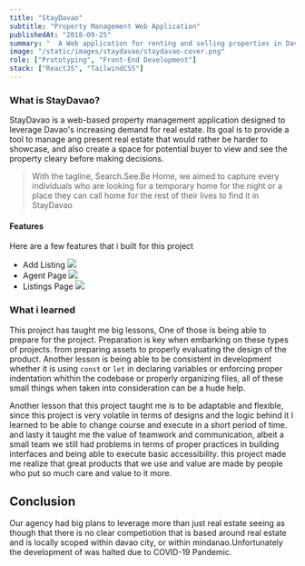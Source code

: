 ```yaml
---
title: "StayDavao"
subtitle: "Property Management Web Application"
publishedAt: "2018-09-25"
summary: "  A Web application for renting and selling properties in Davao City."
image: "/static/images/staydavao/staydavao-cover.png"
role: ["Prototyping", "Front-End Development"]
stack: ["ReactJS", "TailwindCSS"]
---
```


### What is StayDavao?

StayDavao is a web-based property management application designed to leverage Davao's increasing demand for real estate. Its goal is to provide a tool to manage ang present real estate that would rather be harder to showcase, and also create a space for potential buyer to view and see the property cleary before making decisions.

> With the tagline, Search.See.Be Home, we aimed to capture every individuals who are looking for a temporary home for the night or a place they can call home for the rest of their lives to find it in StayDavao

#### Features

Here are a few features that i built for this project

-   Add Listing
    <Image
        src="/static/images/staydavao/staydavao-3.png"
        width={1024}
        height={560}
        layout="responsive"
    />
-   Agent Page
    <Image
        src="/static/images/staydavao/staydavao-2.png"
        width={1024}
        height={560}
        layout="responsive"
    />
-   Listings Page
    <Image
        src="/static/images/staydavao/staydavao-4.png"
        width={1024}
        height={560}
        layout="responsive"
    />

### What i learned

This project has taught me big lessons, One of those is being able to prepare for the project. Preparation is key when embarking on these types of projects. from preparing assets to properly evaluating the design of the product. Another lesson is being able to be consistent in development whether it is using `const` or `let` in declaring variables or enforcing proper indentation whithin the codebase or properly organizing files, all of these small things when taken into consideration can be a hude help.

Another lesson that this project taught me is to be adaptable and flexible, since this project is very volatile in terms of designs and the logic behind it I learned to be able to change course and execute in a short period of time. and lasty it taught me the value of teamwork and communication, albeit a small team we still had problems in terms of proper practices in building interfaces and being able to execute basic accessibility. this project made me realize that great products that we use and value are made by people who put so much care and value to it more.

## Conclusion

Our agency had big plans to leverage more than just real estate seeing as though that there is no clear competiotion that is based around real estate and is locally scoped within davao city, or within mindanao.Unfortunately the development of was halted due to COVID-19 Pandemic.
